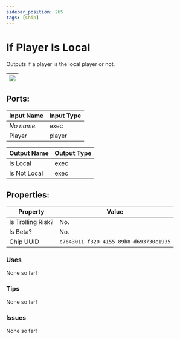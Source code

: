 ```yaml
---
sidebar_position: 265
tags: [Chip]
---
```


# If Player Is Local


Outputs if a player is the local player or not.

| ![](https://images-ext-2.discordapp.net/external/MPmIaQzlEPmgGWlgi-WxBBXt0Bjv_zWPkg1y1f_sy3s/https/www.recroomcircuits.com/image/circuit/absolute-value?width=206&height=108) |
|-----|

## Ports:

| Input Name | Input Type |
|-----------|-----------|
| *No name.* | exec |
| Player | player |

| Output Name | Output Type |
|-----------|-----------|
| Is Local | exec |
| Is Not Local | exec |

## Properties:

| Property  | Value |
|-------------------|-----------|
| Is Trolling Risk? | No. |
| Is Beta? | No. |
| Chip UUID | `c7643011-f320-4155-89b8-d693730c1935` |

### Uses

None so far!

### Tips

None so far!

### Issues

None so far!